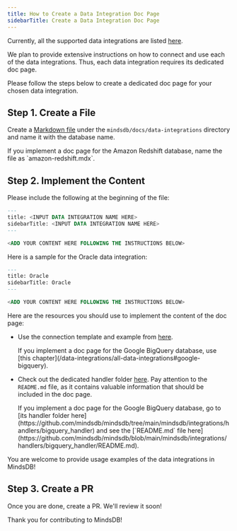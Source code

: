 ```yaml
---
title: How to Create a Data Integration Doc Page
sidebarTitle: Create a Data Integration Doc Page
---
```


Currently, all the supported data integrations are listed [here](/data-integrations/all-data-integrations).

We plan to provide extensive instructions on how to connect and use each of the data integrations. Thus, each data integration requires its dedicated doc page.

Please follow the steps below to create a dedicated doc page for your chosen data integration.

## Step 1. Create a File

Create a [Markdown file](https://www.markdownguide.org/basic-syntax/) under the `mindsdb/docs/data-integrations` directory and name it with the database name.

<Tip>
If you implement a doc page for the Amazon Redshift database, name the file as `amazon-redshift.mdx`.
</Tip>

## Step 2. Implement the Content

Please include the following at the beginning of the file:

```sql
---
title: <INPUT DATA INTEGRATION NAME HERE>
sidebarTitle: <INPUT DATA INTEGRATION NAME HERE>
---

<ADD YOUR CONTENT HERE FOLLOWING THE INSTRUCTIONS BELOW>
```

<Tip>
Here is a sample for the Oracle data integration:

```sql
---
title: Oracle
sidebarTitle: Oracle
---

<ADD YOUR CONTENT HERE FOLLOWING THE INSTRUCTIONS BELOW>
```
</Tip>

Here are the resources you should use to implement the content of the doc page:

- Use the connection template and example from [here](/data-integrations/all-data-integrations).

    <Tip>
    If you implement a doc page for the Google BigQuery database, use [this chapter](/data-integrations/all-data-integrations#google-bigquery).
    </Tip>

- Check out the dedicated handler folder [here](https://github.com/mindsdb/mindsdb/tree/main/mindsdb/integrations/handlers). Pay attention to the `README.md` file, as it contains valuable information that should be included in the doc page.

    <Tip>
    If you implement a doc page for the Google BigQuery database, go to [its handler folder here](https://github.com/mindsdb/mindsdb/tree/main/mindsdb/integrations/handlers/bigquery_handler) and see the [`README.md` file here](https://github.com/mindsdb/mindsdb/blob/main/mindsdb/integrations/handlers/bigquery_handler/README.md).
    </Tip>

You are welcome to provide usage examples of the data integrations in MindsDB!

## Step 3. Create a PR

Once you are done, create a PR. We'll review it soon!

Thank you for contributing to MindsDB!
